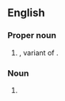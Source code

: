 {{also|bevañs}}

==English==

===Proper noun===
{{en-proper noun}}

# {{surname|en|from=Welsh}}, variant of {{m|en|Bevan}}.

===Noun===
{{head|en|noun form}}

# {{plural of|en|Bevan}}